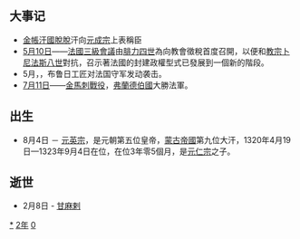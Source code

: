 {{yearTOC|1302|元'''[[大德_(元成宗)|大德]]六年'''；越南'''[[興隆_(陳英宗)|興隆]]十年'''；日本'''[[正安_(後伏見天皇)|正安]]四年'''，'''[[乾元_(後二條天皇)|-{乾}-元]]元年'''}}
== 大事记 ==
* [[金帳汗國|金帳汗國]][[脫脫|脫脫]]汗向[[元成宗|元成宗]]上表稱臣
* [[5月10日|5月10日]]——[[法國|法國]][[1302年法國三級會議|三級會議]]由[[腓力四世_(法蘭西)|腓力四世]]為向教會徵稅首度召開，以便和[[教宗|教宗]][[卜尼法斯八世|卜尼法斯八世]]對抗，召示著法國的封建政權型式已發展到一個新的階段。
*5月，{{le|布鲁日晨祷|Matins_of_Bruges}}，布鲁日工匠对法国守军发动袭击。
* [[7月11日|7月11日]]——[[金馬刺戰役|金馬刺戰役]]，[[弗蘭德伯國|弗蘭德伯國]]大勝法軍。

== 出生 ==
*8月4日 － [[元英宗|元英宗]]，是元朝第五位皇帝，[[蒙古帝國|蒙古帝國]]第九位大汗，1320年4月19日—1323年9月4日在位，在位3年零5個月，是[[元仁宗|元仁宗]]之子。

== 逝世 ==
{{Wikisource year mention}}
*2月8日 - [[甘麻剌|甘麻剌]]

[[Category:1302年|*]]
[[Category:1300年代|2年]]
[[Category:14世纪各年|0]]
